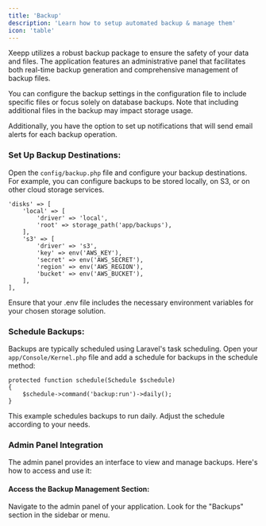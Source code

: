 ```yaml
---
title: 'Backup'
description: 'Learn how to setup automated backup & manage them'
icon: 'table'
---
```

Xeepp utilizes a robust backup package to ensure the safety of your data and files. The application features an administrative panel that facilitates both real-time backup generation and comprehensive management of backup files.

You can configure the backup settings in the configuration file to include specific files or focus solely on database backups. Note that including additional files in the backup may impact storage usage.

Additionally, you have the option to set up notifications that will send email alerts for each backup operation.

### Set Up Backup Destinations:

Open the `config/backup.php` file and configure your backup destinations. For example, you can configure backups to be stored locally, on S3, or on other cloud storage services.
```
'disks' => [
    'local' => [
        'driver' => 'local',
        'root' => storage_path('app/backups'),
    ],
    's3' => [
        'driver' => 's3',
        'key' => env('AWS_KEY'),
        'secret' => env('AWS_SECRET'),
        'region' => env('AWS_REGION'),
        'bucket' => env('AWS_BUCKET'),
    ],
],
```
Ensure that your .env file includes the necessary environment variables for your chosen storage solution.

### Schedule Backups:

Backups are typically scheduled using Laravel's task scheduling. Open your `app/Console/Kernel.php` file and add a schedule for backups in the schedule method:

```
protected function schedule(Schedule $schedule)
{
    $schedule->command('backup:run')->daily();
}
```
This example schedules backups to run daily. Adjust the schedule according to your needs.

### Admin Panel Integration
The admin panel provides an interface to view and manage backups. Here's how to access and use it:

#### Access the Backup Management Section:
Navigate to the admin panel of your application. Look for the "Backups" section in the sidebar or menu.

